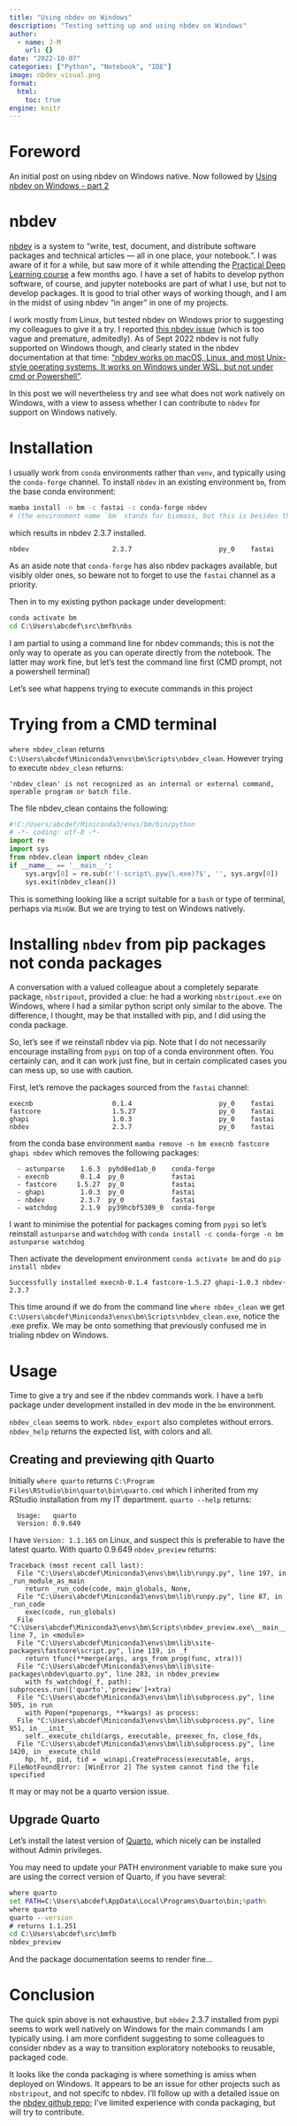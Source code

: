 ```yaml
---
title: "Using nbdev on Windows"
description: "Testing setting up and using nbdev on Windows"
author:
  - name: J-M
    url: {}
date: "2022-10-07"
categories: ["Python", "Notebook", "IDE"]
image: nbdev_visual.png
format: 
  html:
    toc: true
engine: knitr
---
```


# Foreword

An initial post on using nbdev on Windows native. Now followed by [Using nbdev on Windows - part 2](https://jmp75.github.io/work-blog/posts/20221008-nbdev-windows-2)

# nbdev

[nbdev](https://nbdev.fast.ai/) is a system to "write, test, document, and distribute software packages and technical articles — all in one place, your notebook.". I was aware of it for a while, but saw more of it while attending the [Practical Deep Learning course](https://course.fast.ai/) a few months ago. I have a set of habits to develop python software, of course, and jupyter notebooks are part of what I use, but not to develop packages. It is good to trial other ways of working though, and I am in the midst of using nbdev "in anger" in one of my projects. 

I work mostly from Linux, but tested nbdev on Windows prior to suggesting my colleagues to give it a try. I reported [this nbdev issue](https://github.com/fastai/nbdev/issues/1120) (which is too vague and premature, admitedly). As of Sept 2022 nbdev is not fully supported on Windows though, and clearly stated in the nbdev documentation at that time: ["nbdev works on macOS, Linux, and most Unix-style operating systems. It works on Windows under WSL, but not under cmd or Powershell"](https://nbdev.fast.ai/getting_started.html#install).

In this post we will nevertheless try and see what does not work natively on Windows, with a view to assess whether I can contribute to `nbdev` for support on Windows natively.

# Installation

I usually work from `conda` environments rather than `venv`, and typically using the `conda-forge` channel. To install `nbdev` in an existing environment `bm`, from the base conda environment:

```sh
mamba install -n bm -c fastai -c conda-forge nbdev
# (the environment name `bm` stands for biomass, but this is besides the point of the post)
```


which results in nbdev 2.3.7 installed. 

```text
nbdev                     2.3.7                      py_0    fastai
```

As an aside note that `conda-forge` has also nbdev packages available, but visibly older ones, so beware not to forget to use the `fastai` channel as a priority.

Then in to my existing python package under development: 

```bat
conda activate bm
cd C:\Users\abcdef\src\bmfb\nbs
```

I am partial to using a command line for nbdev commands; this is not the only way to operate as you can operate directly from the notebook. The latter may work fine, but let's test the command line first (CMD prompt, not a powershell terminal)

Let's see what happens trying to execute commands in this project

# Trying from a CMD terminal

`where nbdev_clean` returns `C:\Users\abcdef\Miniconda3\envs\bm\Scripts\nbdev_clean`. However trying to execute `nbdev_clean` returns:

```text
'nbdev_clean' is not recognized as an internal or external command, operable program or batch file.
```

The file nbdev_clean contains the following: 

```python
#!C:/Users/abcdef/Miniconda3/envs/bm/bin/python
# -*- coding: utf-8 -*-
import re
import sys
from nbdev.clean import nbdev_clean
if __name__ == '__main__':
    sys.argv[0] = re.sub(r'(-script\.pyw|\.exe)?$', '', sys.argv[0])
    sys.exit(nbdev_clean())
```

This is something looking like a script suitable for a `bash` or type of terminal, perhaps via `MinGW`. But we are trying to test on Windows natively.

# Installing `nbdev` from pip packages not conda packages

A conversation with a valued colleague about a completely separate package, `nbstripout`, provided a clue: he had a working `nbstripout.exe` on Windows, where I had a similar python script only similar to the above. The difference, I thought, may be that installed with pip, and I did using the conda package.

So, let's see if we reinstall nbdev via pip. Note that I do not necessarily encourage installing from `pypi` on top of a conda environment often. You certainly can, and it can work just fine, but in certain complicated cases you can mess up, so use with caution.

First, let's remove the packages sourced from the `fastai` channel: 

```text
execnb                    0.1.4                      py_0    fastai
fastcore                  1.5.27                     py_0    fastai
ghapi                     1.0.3                      py_0    fastai
nbdev                     2.3.7                      py_0    fastai
```

from the conda base environment `mamba remove -n bm execnb fastcore ghapi nbdev` which removes the following packages:

```text
  - astunparse    1.6.3  pyhd8ed1ab_0    conda-forge
  - execnb        0.1.4  py_0            fastai
  - fastcore     1.5.27  py_0            fastai
  - ghapi         1.0.3  py_0            fastai
  - nbdev         2.3.7  py_0            fastai
  - watchdog      2.1.9  py39hcbf5309_0  conda-forge
```

I want to minimise the potential for packages coming from `pypi` so let's reinstall `astunparse` and `watchdog` with  `conda install -c conda-forge -n bm astunparse watchdog`

Then activate the development environment `conda activate bm` and do `pip install nbdev`

```text
Successfully installed execnb-0.1.4 fastcore-1.5.27 ghapi-1.0.3 nbdev-2.3.7
```

This time around if we do from the command line `where nbdev_clean` we get `C:\Users\abcdef\Miniconda3\envs\bm\Scripts\nbdev_clean.exe`, notice the .exe prefix. We may be onto something that previously confused me in trialing nbdev on Windows.

# Usage

Time to give a try and see if the nbdev commands work. I have a `bmfb` package under development installed in dev mode in the `bm` environment.

`nbdev_clean` seems to work. `nbdev_export` also completes without errors. `nbdev_help` returns the expected list, with colors and all.

## Creating and previewing qith Quarto

Initially `where quarto` returns `C:\Program Files\RStudio\bin\quarto\bin\quarto.cmd` which I inherited from my RStudio installation from my IT department. `quarto --help` returns:

```text
  Usage:   quarto
  Version: 0.9.649
```

I have `Version: 1.1.165` on Linux, and suspect this is preferable to have the latest quarto. With quarto 0.9.649 `nbdev_preview` returns:

```text
Traceback (most recent call last):
  File "C:\Users\abcdef\Miniconda3\envs\bm\lib\runpy.py", line 197, in _run_module_as_main
    return _run_code(code, main_globals, None,
  File "C:\Users\abcdef\Miniconda3\envs\bm\lib\runpy.py", line 87, in _run_code
    exec(code, run_globals)
  File "C:\Users\abcdef\Miniconda3\envs\bm\Scripts\nbdev_preview.exe\__main__.py", line 7, in <module>
  File "C:\Users\abcdef\Miniconda3\envs\bm\lib\site-packages\fastcore\script.py", line 119, in _f
    return tfunc(**merge(args, args_from_prog(func, xtra)))
  File "C:\Users\abcdef\Miniconda3\envs\bm\lib\site-packages\nbdev\quarto.py", line 283, in nbdev_preview
    with fs_watchdog(_f, path): subprocess.run(['quarto','preview']+xtra)
  File "C:\Users\abcdef\Miniconda3\envs\bm\lib\subprocess.py", line 505, in run
    with Popen(*popenargs, **kwargs) as process:
  File "C:\Users\abcdef\Miniconda3\envs\bm\lib\subprocess.py", line 951, in __init__
    self._execute_child(args, executable, preexec_fn, close_fds,
  File "C:\Users\abcdef\Miniconda3\envs\bm\lib\subprocess.py", line 1420, in _execute_child
    hp, ht, pid, tid = _winapi.CreateProcess(executable, args,
FileNotFoundError: [WinError 2] The system cannot find the file specified
```

It may or may not be a quarto version issue. 

## Upgrade Quarto

Let's install the latest version of [Quarto](https://quarto.org/docs/get-started), which nicely can be installed without Admin privileges.

You may need to update your PATH environment variable to make sure you are using the correct version of Quarto, if you have several:

```bat
where quarto
set PATH=C:\Users\abcdef\AppData\Local\Programs\Quarto\bin;%path%
where quarto
quarto --version
# returns 1.1.251
cd C:\Users\abcdef\src\bmfb
nbdev_preview
```

And the package documentation seems to render fine...

# Conclusion

The quick spin above is not exhaustive, but `nbdev` 2.3.7 installed from pypi seems to work well natively on Windows for the main commands I am typically using. I am more confident suggesting to some colleagues to consider nbdev as a way to transition exploratory notebooks to reusable, packaged code. 

It looks like the conda packaging is where something is amiss when deployed on Windows. It appears to be an issue for other projects such as `nbstripout`, and not specifc to nbdev. I'll follow up with a detailed issue on the [nbdev github repo](https://github.com/fastai/nbdev); I've limited experience with conda packaging, but will try to contribute.

